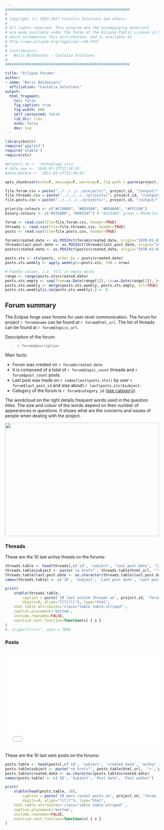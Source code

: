 ```yaml
---
#########################################################
#
# Copyright (c) 2015-2017 Castalia Solutions and others.
#
# All rights reserved. This program and the accompanying materials
# are made available under the terms of the Eclipse Public License v1.0
# which accompanies this distribution, and is available at
# http://www.eclipse.org/legal/epl-v10.html
#
# Contributors:
#   Boris Baldassari - Castalia Solutions
#
#########################################################

title: "Eclipse Forums"
author:
- name: "Boris Baldassari"
  affiliation: "Castalia Solutions"
output:
  html_fragment:
    toc: false
    fig_caption: true
    fig.width: 800
    self_contained: false
    lib_dir: libs
    echo: false
    dev: svg
---
```


```r
library(knitr)
require('ggplot2')
require('xtable')
require(xts)

#project.id <- 'technology.sisu'
# date.now <- '2016-03-17T15:38:55'
#date.before <- '2011-03-17T15:38:55'

opts_chunk$set(echo=F, message=F, warning=F, fig.path = paste(project.id, '_', sep=""))

file.forum.csv = paste("../../../../projects/", project.id, "/output/", project.id, '_eclipse_forums_forum.csv', sep="")
file.threads.csv = paste("../../../../projects/", project.id, "/output/", project.id, '_eclipse_forums_threads.csv', sep="")
file.posts.csv = paste("../../../../projects/", project.id, "/output/", project.id, '_eclipse_forums_posts.csv', sep="")

priority.colours <- c("#CC0000", "#DD5500", "#EEAA00", "#FFCC66")
binary.colours <- c("#325d88", "#d9534f") # "#325d88" green = #3e9c1a)

forum <- read.csv(file=file.forum.csv, header=TRUE)
threads <- read.csv(file=file.threads.csv, header=TRUE)
posts <- read.csv(file=file.posts.csv, header=TRUE)

forum$created.date <- as.POSIXct(forum$created_date, origin="1970-01-01")
threads$last.post.date <- as.POSIXct(threads$last_post_date, origin="1970-01-01")
posts$created.date <- as.POSIXct(posts$created_date, origin="1970-01-01")

posts.xts <- xts(posts, order.by = posts$created.date)
posts.xts.weekly <- apply.weekly(x=posts.xts, FUN = nrow)

# Paddle values, i.e. fill in empty dates
range <- range(posts.xts$created.date)
posts.xts.empty <- seq(from=as.Date(range[1]), to=as.Date(range[2]), by=7)
posts.xts.weekly <- merge(posts.xts.weekly, posts.xts.empty, all=TRUE)
posts.xts.weekly[is.na(posts.xts.weekly),] <- 0

```

<div class="row"><div class="col-lg-6">

## Forum summary

The Eclipse forge uses forums for user-level communication. The forum for project ``r forum$name`` can be found at ``r forum$html_url``. The list of threads can be found at ``r forum$topics_url``. 

Description of the forum:

> `r forum$description`

Main facts:

* Forum was created on ``r forum$created.date``.
* It is composed of a total of ``r forum$topic_count`` threads and ``r forum$post_count`` posts.
* Last post was made on ``r index(last(posts.xts))`` by user ``r forum$last_post_id`` and was about\\ ``r last(posts.xts)$subject``.
* Category of the forum is ``r forum$category_id`` ([see category](`r forum$category_url`)).

The wordcloud on the right details frequent words used in the question titles. The size and colour of the words depend on their number of appearances in questions. It shows what are the concerns and issues of people when dealing with the project.</p>

 </div><div class="col-lg-5">

 <img src="/projects/`r project.id`/EclipseForums/eclipse_forums_wordcloud.svg" frameborder="0" style="width: 100%; height: 370px" />

</div></div>

### Threads

<p>These are the 10 last active theads on the forums:</p>


```r
threads.table <- head(threads[,c('id', 'subject', 'last.post.date', 'last_post_id', 'replies', 'views')], 10)
threads.table$subject <- paste('<a href="', threads.table$html_url, '">', threads.table$subject, '</a>', sep='')
threads.table$last.post.date <- as.character(threads.table$last.post.date)
names(threads.table) <- c('ID', 'Subject', 'Last post date', 'Last post author', 'Replies', 'Views')

print(
    xtable(threads.table,
        caption = paste('10 last active threads on', project.id, 'forum.', sep=" "),
        digits=0, align="lllllll"), type="html",
    html.table.attributes='class="table table-striped"',
    caption.placement='bottom',
    include.rownames=FALSE,
    sanitize.text.function=function(x) { x }
)
#, align="lrrrrr", auto = TRUE
```



### Posts

<div class="row"><div class="col-lg-12">
  <iframe src="/projects/`r project.id`/EclipseForums/eclipse_forums_plot.html" frameborder="0" style="width: 100%; height: 320px"></iframe>
</div></div>

<p>These are the 10 last sent posts on the forums:</p>


```r
posts.table <- head(posts[,c('id', 'subject', 'created.date', 'author_id')], 10)
posts.table$subject <- paste('<a href="', posts.table$html_url, '">', posts.table$subject, '</a>', sep='')
posts.table$created.date <- as.character(posts.table$created.date)
names(posts.table) <- c('ID', 'Subject', 'Post date', 'Post author')

print(
    xtable(head(posts.table, 10),
        caption = paste('10 most recent posts on', project.id, 'forum.', sep=" "),
        digits=0, align="lllll"), type="html",
    html.table.attributes='class="table table-striped"',
    caption.placement='bottom',
    include.rownames=FALSE,
    sanitize.text.function=function(x) { x }
)
```



